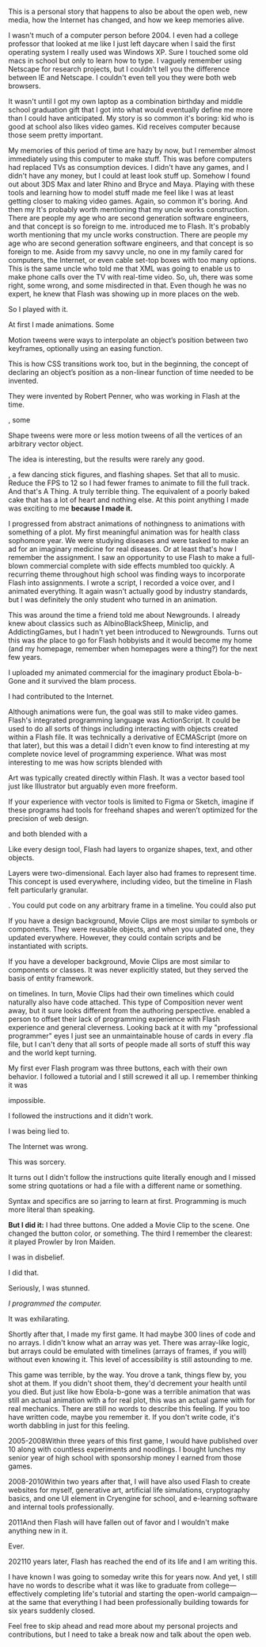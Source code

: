 
<p class="lede"><span class="opening">This is a personal story</span> that happens to also be about the open web, new media, how the Internet has changed, and how we keep memories alive.</p>

I wasn't much of a computer person before 2004. I even had a college professor that looked at me like I just left daycare when I said the first operating system I really used was Windows XP. Sure I touched some old macs in school but only to learn how to type. I vaguely remember using Netscape for research projects, but I couldn't tell you the difference between IE and Netscape. I couldn't even tell you they were both web browsers.

It wasn't until I got my own laptop as a combination birthday and middle school graduation gift that I got into what would eventually define me more than I could have anticipated. My story is so common it's boring: kid who is good at school also likes video games. Kid receives computer because those seem pretty important.

My memories of this period of time are hazy by now, but I remember almost immediately using this computer to make stuff. This was before computers had replaced TVs as consumption devices. I didn't have any games, and I didn't have any money, but I could at least look stuff up. Somehow I found out about 3DS Max and later Rhino and Bryce and Maya. Playing with these tools and learning how to model stuff made me feel like I was at least getting closer to making video games. Again, so common it's boring. And then my <MarginNote label="uncle">It's probably worth mentioning that my uncle works construction. There are people my age who are second generation software engineers, and that concept is so foreign to me.</MarginNote> introduced me to Flash. It's probably worth mentioning that my uncle works construction. There are people my age who are second generation software engineers, and that concept is so foreign to me. Aside from my savvy uncle, no one in my family cared for computers, the Internet, or even cable set-top boxes with too many options. This is the same uncle who told me that XML was going to enable us to make phone calls over the TV with real-time video. So, uh, there was some right, some wrong, and some misdirected in that. Even though he was no expert, he knew that Flash was showing up in more places on the web.

<p class="loud">So I played with it.</p>

At first I made animations. Some <MarginNote label="motion tweens"><p>Motion tweens were ways to interpolate an object’s position between two keyframes, optionally using an easing function.</p><p>This is how CSS transitions work too, but in the beginning, the concept of declaring an object’s position as a non-linear function of time needed to be invented.</p><p>They were invented by Robert Penner, who was working in Flash at the time.</p></MarginNote>, some <MarginNote label="shape tweens"><p>Shape tweens were more or less motion tweens of all the vertices of an arbitrary vector object.</p><p>The idea is interesting, but the results were rarely any good.</p></MarginNote>, a few dancing stick figures, and flashing shapes. Set that all to music. Reduce the FPS to 12 so I had fewer frames to animate to fill the full track. And that's A Thing. A truly terrible thing. The equivalent of a poorly baked cake that has a lot of heart and nothing else. At this point anything I made was exciting to me <strong>because I made it.</strong>

I progressed from abstract animations of nothingness to animations with something of a plot. My first meaningful animation was for health class sophomore year. We were studying diseases and were tasked to make an ad for an imaginary medicine for real diseases. Or at least that's how I remember the assignment. I saw an opportunity to use Flash to make a full-blown commercial complete with side effects mumbled too quickly. A recurring theme throughout high school was finding ways to incorporate Flash into assignments. I wrote a script, I recorded a voice over, and I animated everything. It again wasn't actually good by industry standards, but I was definitely the only student who turned in an animation.

This was around the time a friend told me about Newgrounds. I already knew about classics such as AlbinoBlackSheep, Miniclip, and AddictingGames, but I hadn't yet been introduced to Newgrounds. Turns out this was _the_ place to go for Flash hobbyists and it would become my home (and my homepage, remember when homepages were a thing?) for the next few years.

I uploaded my animated commercial for the imaginary product Ebola-b-Gone and it survived the blam process.

<p class="loud">I had contributed to the Internet.</p>

Although animations were fun, the goal was still to make video games. Flash's integrated programming language was ActionScript. It could be used to do all sorts of things including interacting with objects created within a Flash file. It was technically a derivative of ECMAScript (more on that later), but this was a detail I didn't even know to find interesting at my complete novice level of programming experience. What was most interesting to me was how scripts blended with <MarginNote label="art assets"><p>Art was typically created directly within Flash. It was a vector based tool just like Illustrator but arguably even more freeform.</p><p>If your experience with vector tools is limited to Figma or Sketch, imagine if these programs had tools for freehand shapes and weren’t optimized for the precision of web design.</p></MarginNote>and both blended with a <MarginNote label="timeline"><p>Like every design tool, Flash had layers to organize shapes, text, and other objects.</p><p>Layers were two-dimensional. Each layer also had frames to represent time. This concept is used everywhere, including video, but the timeline in Flash felt particularly granular.</p></MarginNote>. You could put code on any arbitrary frame in a timeline. You could also put <MarginNote label="Movie Clips"><p>If you have a design background, Movie Clips are most similar to symbols or components. They were reusable objects, and when you updated one, they updated everywhere. However, they could contain scripts and be instantiated with scripts.</p><p>If you have a developer background, Movie Clips are most similar to components or classes. It was never explicitly stated, but they served the basis of entity framework.</p></MarginNote> on timelines. In turn, Movie Clips had their own timelines which could naturally also have code attached. This type of <MarginNote label="composition">Composition never went away, but it sure looks different from the authoring perspective.</MarginNote> enabled a person to offset their lack of programming experience with Flash experience and general cleverness. Looking back at it with my "professional programmer" eyes I just see an unmaintainable house of cards in every .fla file, but I can't deny that all sorts of people made all sorts of stuff this way and the world kept turning.

<p class="tight-line">My first ever Flash program was three buttons, each with their own behavior. I followed a tutorial and I still screwed it all up. I remember thinking it was</p>
<p class="tight-line indent-1">impossible.</p>
<p class="tight-line indent-2">I followed the instructions and it didn't work.</p>
<p class="tight-line indent-2">I was being lied to.</p>
<p class="tight-line indent-3">The Internet was wrong.</p>
<p class="tight-line indent-4">This was sorcery.</p>
<p class="tight-line indent-5 subnote">It turns out I didn't follow the instructions quite literally enough and I missed some string quotations or had a file with a different name or something.</p>
<p class="tight-line indent-5">Syntax and specifics are so jarring to learn at first. Programming is much more literal than speaking.</p>

**But I did it:** I had three buttons. One added a Movie Clip to the scene. One changed the button color, or something. The third I remember the clearest: it played Prowler by Iron Maiden.

<p class="tight-line">I was in disbelief.</p>
<p class="tight-line">I did that.</p>
<p class="tight-line">Seriously, I was stunned.</p>
<p class="tight-line"><em>I programmed the computer.</em></p>

<p class="loud">It was exhilarating.</p>

Shortly after that, I made my first game. It had maybe 300 lines of code and no arrays. I didn't know what an array was yet. There was array-like logic, but arrays could be emulated with timelines (arrays of frames, if you will) without even knowing it. This level of accessibility is still astounding to me.

This game was terrible, by the way. You drove a tank, things flew by, you shot at them. If you didn't shoot them, they'd decrement your health until you died. But just like how Ebola-b-gone was a terrible animation that was still an actual animation with a for real plot, this was an actual game with for real mechanics. There are still no words to describe this feeling. If you too have written code, maybe you remember it. If you don't write code, it's worth dabbling in just for this feeling.

<p class="timeline"><span class="bg-label">2005-2008</span>Within three years of this first game, I would have published over 10 along with countless experiments and noodlings. I bought lunches my senior year of high school with sponsorship money I earned from those games.</p>

<p class="timeline"><span class="bg-label">2008-2010</span>Within two years after that, I will have also used Flash to create websites for myself, generative art, artificial life simulations, cryptography basics, and one UI element in Cryengine for school, and e-learning software and internal tools professionally.</p>

<p class="timeline"><span class="bg-label">2011</span>And then Flash will have fallen out of favor and I wouldn't make anything new in it.</p>

<p class="extra-space mega">Ever.</p>

<p class="timeline"><span class="bg-label">2021</span>10 years later, Flash has reached the end of its life and I am writing this.</p>


<p class="extra-space-top">I have known I was going to someday write this for years now. And yet, I still have no words to describe what it was like to graduate from college—effectively completing life's tutorial and starting the open-world campaign—at the same that everything I had been professionally building towards for six years suddenly closed.</p>

<p class="subnote">Feel free to skip ahead and read more about my personal projects and contributions, but I need to take a break now and talk about the open web.</p>

